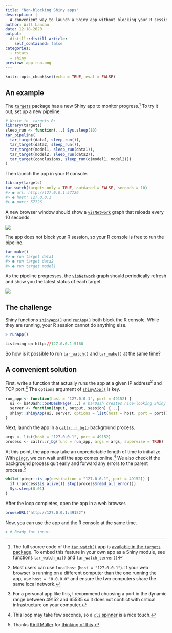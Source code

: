 ```yaml
---
title: "Non-blocking Shiny apps"
description: |
  A convenient way to launch a Shiny app without blocking your R session.
author: Will Landau
date: 12-18-2020
output:
  distill::distill_article:
    self_contained: false
categories:
  - rstats
  - shiny
preview: app-run.png
---
```


```r
knitr::opts_chunk$set(echo = TRUE, eval = FALSE)
```

## An example

The [`targets`](https://wlandau.github.io/targets) package has a new Shiny app to monitor progress.^[The full source code of the [`tar_watch()`](https://wlandau.github.io/targets/reference/tar_watch.html) app is [available in the `targets` package](https://github.com/wlandau/targets/blob/252c9c9d7dadad680a58289a75d2f563c6c1f768/R/tar_watch.R). To embed this feature in your own app as a Shiny module, see functions [`tar_watch_ui()`](https://wlandau.github.io/targets/reference/tar_watch_ui.html) and [`tar_watch_server()`](https://wlandau.github.io/targets/reference/tar_watch_server.html)] To try it out, set up a new pipeline.

```r
# Write in _targets.R:
library(targets)
sleep_run <- function(...) Sys.sleep(10)
tar_pipeline(
  tar_target(data1, sleep_run()),
  tar_target(data2, sleep_run()),
  tar_target(model1, sleep_run(data1)),
  tar_target(model2, sleep_run(data2)),
  tar_target(conclusions, sleep_run(c(model1, model2)))
)
```

Then launch the app in your R console.

```r
library(targets)
tar_watch(targets_only = TRUE, outdated = FALSE, seconds = 10)
#> ● url: http://127.0.0.1:57726
#> ● host: 127.0.0.1
#> ● port: 57726
```

A new browser window should show a [`visNetwork`](http://datastorm-open.github.io/visNetwork) graph that reloads every 10 seconds.

![](./app-start.png)

The app does not block your R session, so your R console is free to run the pipeline.

```r
tar_make()
#> ● run target data1
#> ● run target data2
#> ● run target model1
```

As the pipeline progresses, the [`visNetwork`](http://datastorm-open.github.io/visNetwork) graph should periodically refresh and show you the latest status of each target.

![](./app-run.png)

## The challenge

Shiny functions [`shinyApp()`](https://shiny.rstudio.com/reference/shiny/1.5.0/shinyApp.html) and [`runApp()`](https://shiny.rstudio.com/reference/shiny/1.5.0/runApp.html) both block the R console. While they are running, your R session cannot do anything else.

```r
> runApp()

Listening on http://127.0.0.1:5160
```

So how is it possible to run [`tar_watch()`](https://wlandau.github.io/targets/reference/tar_watch.html) and [`tar_make()`](https://wlandau.github.io/targets/reference/tar_make.html) at the same time?

## A convenient solution

First, write a function that actually runs the app at a given IP address^[Most users can use `localhost` (`host = "127.0.0.1"`). If your web browser is running on a different computer than the one running the app, use `host = "0.0.0.0"` and ensure the two computers share the same local network.] and TCP port.^[For a personal app like this, I recommend choosing a port in the dynamic range between 49152 and 65535 so it does not conflict with critical infrastructure on your computer.] The `options` argument of [`shinyApp()`](https://shiny.rstudio.com/reference/shiny/1.5.0/shinyApp.html) is key.

```r
run_app <- function(host = "127.0.0.1", port = 49152) {
  ui <- bs4Dash::bs4DashPage(...) # bs4Dash creates nice-looking Shiny UIs.
  server <- function(input, output, session) {...}
  shiny::shinyApp(ui, server, options = list(host = host, port = port))
}
```

Next, launch the app in a  [`callr::r_bg()`](https://callr.r-lib.org/reference/r_bg.html) background process.

```r
args <- list(host = "127.0.0.1", port = 49152)
process <- callr::r_bg(func = run_app, args = args, supervise = TRUE)
```

At this point, the app may take an unpredictable length of time to initialize. With  [`pingr`](https://github.com/r-lib/pingr), we can wait until the app comes online.^[This loop may take few seconds, so a [`cli` spinner](https://cli.r-lib.org/reference/make_spinner.html) is a nice touch.] We also check if the background process quit early and forward any errors to the parent process.^[Thanks [Kirill Müller](https://github.com/krlmlr/) for [thinking of this](https://twitter.com/krlmlr/status/1340165944732250113).]

```r
while(!pingr::is_up(destination = "127.0.0.1", port = 49152)) {
  if (!process$is_alive()) stop(process$read_all_error())
  Sys.sleep(0.01)
}
```

After the loop completes, open the app in a web browser.

```r
browseURL("http://127.0.0.1:49152")
```

Now, you can use the app and the R console at the same time.

```r
> # Ready for input.
```
